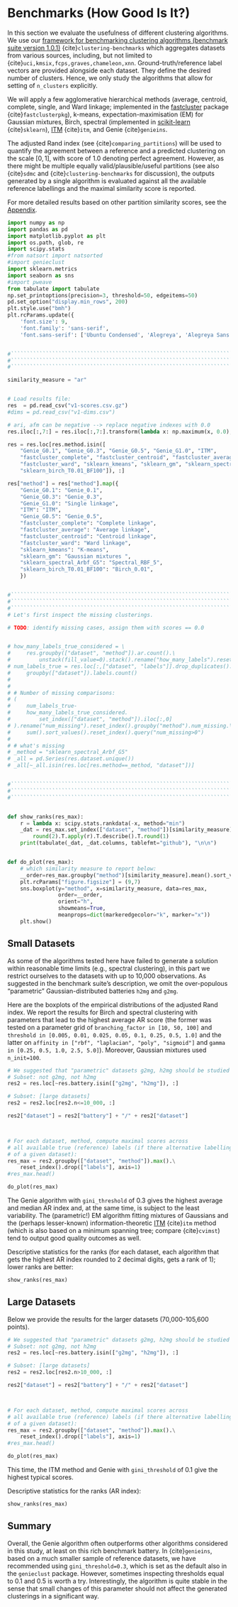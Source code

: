 # Benchmarks (How Good Is It?)

In this section we evaluate the usefulness of different clustering algorithms.
We use our [framework for benchmarking clustering algorithms (benchmark suite version 1.0.1)](https://github.com/gagolews/clustering-benchmarks)
{cite}`clustering-benchmarks` which aggregates datasets from various sources,
including, but not limited to {cite}`uci,kmsix,fcps,graves,chameleon,xnn`.
Ground-truth/reference label vectors are provided alongside each dataset.
They define the desired number of clusters. Hence, we only study
the algorithms that allow for setting of `n_clusters` explicitly.

We will apply a few agglomerative hierarchical
methods (average, centroid, complete, single, and Ward linkage; implemented in the
[fastcluster](http://www.danifold.net/fastcluster.html) package {cite}`fastclusterpkg`),
k-means, expectation-maximisation (EM) for Gaussian mixtures, Birch, spectral
(implemented in [scikit-learn](https://scikit-learn.org/) {cite}`sklearn`),
[ITM](https://github.com/amueller/information-theoretic-mst) {cite}`itm`,
and Genie {cite}`genieins`.

The adjusted Rand index (see {cite}`comparing_partitions`) will be used
to quantify the agreement between
a reference and a predicted clustering on the scale $[0,1]$,
with score of 1.0 denoting perfect agreement. However, as there might be
multiple equally valid/plausible/useful partitions (see also
{cite}`sdmc` and {cite}`clustering-benchmarks` for discussion),
the outputs generated by a single algorithm is evaluated
against all the available reference labellings and the maximal similarity score
is reported.

For more detailed results based on other partition similarity scores,
see the [Appendix](benchmarks_details).


```python
import numpy as np
import pandas as pd
import matplotlib.pyplot as plt
import os.path, glob, re
import scipy.stats
#from natsort import natsorted
#import genieclust
import sklearn.metrics
import seaborn as sns
#import pweave
from tabulate import tabulate
np.set_printoptions(precision=3, threshold=50, edgeitems=50)
pd.set_option("display.min_rows", 200)
plt.style.use("bmh")
plt.rcParams.update({
    'font.size': 9,
    'font.family': 'sans-serif',
    'font.sans-serif': ['Ubuntu Condensed', 'Alegreya', 'Alegreya Sans']})


#``````````````````````````````````````````````````````````````````````````````
#``````````````````````````````````````````````````````````````````````````````
#``````````````````````````````````````````````````````````````````````````````

similarity_measure = "ar"


# Load results file:
res  = pd.read_csv("v1-scores.csv.gz")
#dims = pd.read_csv("v1-dims.csv")

# ari, afm can be negative --> replace negative indexes with 0.0
res.iloc[:,7:] = res.iloc[:,7:].transform(lambda x: np.maximum(x, 0.0), axis=1)

res = res.loc[res.method.isin([
    "Genie_G0.1", "Genie_G0.3", "Genie_G0.5", "Genie_G1.0", "ITM",
    "fastcluster_complete", "fastcluster_centroid", "fastcluster_average",
    "fastcluster_ward", "sklearn_kmeans", "sklearn_gm", "sklearn_spectral_Arbf_G5",
    "sklearn_birch_T0.01_BF100"]), :]

res["method"] = res["method"].map({
    "Genie_G0.1": "Genie_0.1",
    "Genie_G0.3": "Genie_0.3",
    "Genie_G1.0": "Single linkage",
    "ITM": "ITM",
    "Genie_G0.5": "Genie_0.5",
    "fastcluster_complete": "Complete linkage",
    "fastcluster_average": "Average linkage",
    "fastcluster_centroid": "Centroid linkage",
    "fastcluster_ward": "Ward linkage",
    "sklearn_kmeans": "K-means",
    "sklearn_gm": "Gaussian mixtures ",
    "sklearn_spectral_Arbf_G5": "Spectral_RBF_5",
    "sklearn_birch_T0.01_BF100": "Birch_0.01",
    })


#``````````````````````````````````````````````````````````````````````````````
#``````````````````````````````````````````````````````````````````````````````
#``````````````````````````````````````````````````````````````````````````````
# Let's first inspect the missing clusterings.

# TODO: identify missing cases, assign them with scores == 0.0


# how_many_labels_true_considered = \
#     res.groupby(["dataset", "method"]).ar.count().\
#         unstack(fill_value=0).stack().rename("how_many_labels").reset_index()
# num_labels_true = res.loc[:,["dataset", "labels"]].drop_duplicates().\
#     groupby(["dataset"]).labels.count()
#
#
# # Number of missing comparisons:
# (
#     num_labels_true-
#     how_many_labels_true_considered.
#         set_index(["dataset", "method"]).iloc[:,0]
# ).rename("num_missing").reset_index().groupby("method").num_missing.\
#     sum().sort_values().reset_index().query("num_missing>0")
#
# # what's missing
# _method = "sklearn_spectral_Arbf_G5"
# _all = pd.Series(res.dataset.unique())
# _all[~_all.isin(res.loc[res.method==_method, "dataset"])]


#``````````````````````````````````````````````````````````````````````````````
#``````````````````````````````````````````````````````````````````````````````
#``````````````````````````````````````````````````````````````````````````````


def show_ranks(res_max):
    r = lambda x: scipy.stats.rankdata(-x, method="min")
    _dat = res_max.set_index(["dataset", "method"])[similarity_measure].unstack().\
        round(2).T.apply(r).T.describe().T.round(1)
    print(tabulate(_dat, _dat.columns, tablefmt="github"), "\n\n")


def do_plot(res_max):
    # which similarity measure to report below:
    __order=res_max.groupby("method")[similarity_measure].mean().sort_values(ascending=False).index
    plt.rcParams["figure.figsize"] = (9,7)
    sns.boxplot(y="method", x=similarity_measure, data=res_max,
                order=__order,
                orient="h",
                showmeans=True,
                meanprops=dict(markeredgecolor="k", marker="x"))
    plt.show()
```


## Small Datasets

As some of the algorithms tested here have failed to generate a solution
within reasonable time limits (e.g., spectral clustering),
in this part we restrict ourselves to the datasets with up to 10,000 observations.
As suggested in the benchmark suite's description, we omit the over-populous
"parametric" Gaussian-distributed batteries `h2mg` and `g2mg`.

Here are the boxplots of the empirical distributions of the adjusted Rand index.
We report the results for Birch and spectral clustering with parameters
that lead to the highest average AR score
(the former was tested on a parameter grid of
`branching_factor in [10, 50, 100]`
and `threshold in [0.005, 0.01, 0.025, 0.05, 0.1, 0.25, 0.5, 1.0]`
and the latter on `affinity in ["rbf", "laplacian", "poly", "sigmoid"]`
and `gamma in [0.25, 0.5, 1.0, 2.5, 5.0]`).
Moreover, Gaussian mixtures used `n_init=100`.


```python
# We suggested that "parametric" datasets g2mg, h2mg should be studied separately.
# Subset: not g2mg, not h2mg
res2 = res.loc[~res.battery.isin(["g2mg", "h2mg"]), :]

# Subset: [large datasets]
res2 = res2.loc[res2.n<=10_000, :]

res2["dataset"] = res2["battery"] + "/" + res2["dataset"]



# For each dataset, method, compute maximal scores across
# all available true (reference) labels (if there alternative labellings
# of a given dataset):
res_max = res2.groupby(["dataset", "method"]).max().\
    reset_index().drop(["labels"], axis=1)
#res_max.head()
```



```python
do_plot(res_max)
```

The Genie algorithm with `gini_threshold` of 0.3 gives the highest average
and median AR index and, at the same time, is subject to the least variability.
The (parametric!) EM algorithm fitting mixtures of Gaussians and the (perhaps lesser-known)
information-theoretic [ITM](https://github.com/amueller/information-theoretic-mst)
{cite}`itm` method (which is also based on a minimum spanning tree;
compare {cite}`cvimst`)
tend to output good quality outcomes as well.


Descriptive statistics for the ranks (for each dataset,
each algorithm that gets the highest AR index rounded to 2 decimal digits,
gets a rank of 1); lower ranks are better:

```python
show_ranks(res_max)
```


## Large Datasets

Below we provide the results for the larger datasets (70,000-105,600 points).

```python
# We suggested that "parametric" datasets g2mg, h2mg should be studied separately.
# Subset: not g2mg, not h2mg
res2 = res.loc[~res.battery.isin(["g2mg", "h2mg"]), :]

# Subset: [large datasets]
res2 = res2.loc[res2.n>10_000, :]

res2["dataset"] = res2["battery"] + "/" + res2["dataset"]



# For each dataset, method, compute maximal scores across
# all available true (reference) labels (if there alternative labellings
# of a given dataset):
res_max = res2.groupby(["dataset", "method"]).max().\
    reset_index().drop(["labels"], axis=1)
#res_max.head()
```




```python
do_plot(res_max)
```

This time, the ITM method and Genie with `gini_threshold` of 0.1 give
the highest typical scores.


Descriptive statistics for the ranks (AR index):

```python
show_ranks(res_max)
```



## Summary

Overall, the Genie algorithm often outperforms other algorithms considered
in this study, at least on this rich benchmark battery.
In {cite}`genieins`, based on a much smaller sample of reference datasets,
we have recommended using `gini_threshold=0.3`,
which is set as the default also in the `genieclust` package.
However, sometimes inspecting thresholds equal to 0.1 and 0.5 is worth a try.
Interestingly, the algorithm is quite stable in the sense that
small changes of this parameter should not affect the generated clusterings
in a significant way.

